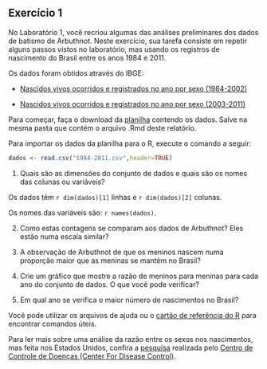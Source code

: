 ## Exercício 1


No Laboratório 1, você recriou algumas das análises preliminares dos dados de batismo de Arbuthnot. Neste exercício, sua tarefa consiste em repetir alguns passos vistos no laboratório, mas usando os registros de nascimento do Brasil entre os anos 1984 e 2011. 

Os dados foram obtidos através do IBGE:

* [Nascidos vivos ocorridos e registrados no ano por sexo (1984-2002)](http://seriesestatisticas.ibge.gov.br/series.aspx?no=1&op=1&vcodigo=RC65&t=nascidos-vivos-ocorridos-registrados-ano-sexo)

* [Nascidos vivos ocorridos e registrados no ano por sexo (2003-2011)](http://seriesestatisticas.ibge.gov.br/series.aspx?no=1&op=1&vcodigo=RC67&t=nascidos-vivos-ocorridos-ano-sexo)

Para começar, faça o download da [planilha](1984-2011.csv) contendo os dados. Salve na mesma pasta que contém o arquivo .Rmd deste relatório.

Para importar os dados da planilha para o R, execute o comando a seguir:

```r
dados <- read.csv("1984-2011.csv",header=TRUE)
```
1. Quais são as dimensões do conjunto de dados e quais são os nomes das colunas ou variáveis?

Os dados têm `r dim(dados)[1]` linhas e `r dim(dados)[2]` colunas.

Os nomes das variáveis são: `r names(dados)`.

2. Como estas contagens se comparam aos dados de Arbuthnot? Eles estão numa escala similar?

3. A observação de Arbuthnot de que os meninos nascem numa proporção maior que as meninas se mantém no Brasil?

4. Crie um gráfico que mostre a razão de meninos para meninas para cada ano do conjunto de dados. O que você pode verificar?

5. Em qual ano se verifica o maior número de nascimentos no Brasil? 


Você pode utilizar os arquivos de ajuda ou o [cartão de referência do R](http://cran.r-project.org/doc/contrib/Short-refcard.pdf) para encontrar comandos úteis. 


Para ler mais sobre uma análise da razão entre os sexos nos nascimentos, mas feita nos Estados Unidos, confira a [pesquisa](http://www.cdc.gov/nchs/data/nvsr/nvsr53/nvsr53_20.pdf) realizada pelo [Centro de Controle de Doenças (Center For Disease Control)](http://www.cdc.gov/). 
